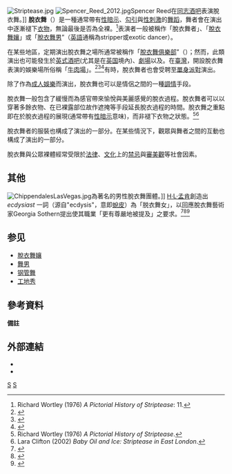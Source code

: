 {{request translation|en}}
[[Image:Striptease.jpg|thumb]]
[[File:Spencer_Reed_2012.jpg|thumb]]Spencer Reed在[[同志酒吧|同志酒吧]]表演脫衣舞。]]
'''脫衣舞'''（{{Lang-en|striptease}}）是一種通常帶有[[性暗示|性暗示]]、[[勾引|勾引]]與[[性刺激|性刺激]]的[[舞蹈|舞蹈]]，舞者會在演出中逐漸褪下[[衣物|衣物]]，無論最後是否為全裸。<ref>Richard Wortley (1976) ''A Pictorial History of Striptease'': 11.</ref>表演者一般被稱作「脫衣舞者」、「[[脫衣舞孃|脫衣舞孃]]」或「[[脫衣舞男|脫衣舞男]]”（[[英语|英語]]通稱為stripper或exotic dancer）。

在某些地區，定期演出脫衣舞之場所通常被稱作「[[脫衣舞俱樂部|脫衣舞俱樂部]]”（{{Lang-en|strip club}}）；然而，此類演出也可能發生於[[英式酒吧|英式酒吧]](尤其是在[[英国|英国]]境內)、[[劇場_(建築)|劇場]]以及{{Link-en|音樂表演廳|Music hall}}。在[[臺灣|臺灣]]，開設脫衣舞表演的娛樂場所俗稱「[[牛肉場|牛肉場]]」。<ref>{{Cite web|url=http://www.mdnkids.com/book_bka/index1.shtml|title=牛肉場的幼齒─B咖人生─國語日報社網站|accessdate=2017-03-03|last=cathy|work=www.mdnkids.com|archive-date=2020-09-30|archive-url=https://web.archive.org/web/20200930222930/https://www.mdnkids.com/book_bka/index1.shtml|dead-url=no}}</ref><ref>{{Cite news|url=http://www.appledaily.com.tw/appledaily/article/supplement/20030729/224919/|title=牛肉鋼管 鹹濕滿場|last=|first=|date=|work=|newspaper=蘋果日報|accessdate=2017-03-03|language=zh-TW|archive-date=2017-03-04|archive-url=https://web.archive.org/web/20170304040943/http://www.appledaily.com.tw/appledaily/article/supplement/20030729/224919/|dead-url=no}}</ref><ref>{{Cite news|url=http://mypaper.pchome.com.tw/weng44/post/1248634838|title=牛肉場壽終正寢　教父吳知義樓起樓場話滄桑＠社會新聞｜PChome新聞台|last=翁世恆|newspaper=社會新聞|accessdate=2017-03-03|language=zh-TW|archive-date=2021-02-07|archive-url=https://web.archive.org/web/20210207070051/https://mypaper.pchome.com.tw/weng44/post/1248634838|dead-url=no}}</ref>有時，脫衣舞者也會受聘至[[單身派對|單身派對]]演出。

除了作為[[成年人|成人]][[娛樂|娛樂]]而演出，脫衣舞也可以是情侶之間的一種[[調情|調情]]手段。

脫衣舞一般包含了緩慢而為感官帶來愉悅與美麗感覺的脫衣過程。脫衣舞者可以以穿著多餘衣物、在已裸露部位故作遮掩等手段延長脫衣過程的時間。脫衣舞之重點即在於脫衣過程的展現(通常帶有[[性暗示|性暗示]]意味)，而非褪下衣物之狀態。<ref name="Richard Wortley 1976">Richard Wortley (1976) ''A Pictorial History of Striptease''.</ref><ref>Lara Clifton (2002) ''Baby Oil and Ice: Striptease in East London''.</ref>

脫衣舞者的服裝也構成了演出的一部分。在某些情況下，觀眾與舞者之間的互動也構成了演出的一部分。

脫衣舞與公眾裸體經常受限於[[法律|法律]]、[[文化|文化]]上的[[禁忌|禁忌]]與[[美学|審美觀]]等社會因素。

== 其他 ==
[[File:ChippendalesLasVegas.jpg|thumb]]為著名的男性脫衣舞團體。]]
[[H·L·孟肯|H·L·孟肯]]創造出''ecdysiast'' 一詞（源自"ecdysis"，意即[[蛻皮|蛻皮]]）為「脱衣舞女」，以回應脫衣舞藝術家Georgia Sothern提出使其職業「更有尊嚴地被提及」之要求。<ref>{{cite web|url=http://www.adamapubs.com/Self_Help/Father_s_I_Have_Known/Microsoft_Word_-_mencken-f.pdf|title=Fathers I Have Known – H.L. Mencken, H. Allen Smith|format=PDF|access-date=2017-03-03|archive-date=2021-02-27|archive-url=https://web.archive.org/web/20210227042819/http://www.adamapubs.com/Self_Help/Father_s_I_Have_Known/Microsoft_Word_-_mencken-f.pdf|dead-url=no}}</ref><ref name="Mencken1923">{{cite book|url=https://books.google.com/books?id=Lbl5AAAAIAAJ|title=The American language: an inquiry into the development of English in the United States|publisher=A. A. Knopf|year=1923|edition=3|last1=Mencken|first1=Henry Louis|authorlink1=H. L. Mencken|access-date=2017-03-03|archive-date=2021-02-25|archive-url=https://web.archive.org/web/20210225070718/https://books.google.com/books?id=Lbl5AAAAIAAJ|dead-url=no}}</ref><ref>{{Cite web|title=Gypsy and the Ecdysiasts|url=https://www.barnesandnoble.com/review/gypsy-and-the-ecdysiasts-2|accessdate=2020-03-31|date=2010-05-21|work=The Barnes & Noble Review|archive-date=2021-03-08|archive-url=https://web.archive.org/web/20210308185331/https://www.barnesandnoble.com/review/gypsy-and-the-ecdysiasts-2|dead-url=no}}</ref>

== 参见 ==
*[[脫衣舞孃|脫衣舞孃]]
* [[舞男|舞男]]
*[[钢管舞|钢管舞]]
* [[工地秀|工地秀]]

==參考資料==
'''備註'''
{{Reflist|colwidth=30em}}

== 外部連結 ==
* {{Commonscat-inline|Striptease}}
* {{Wiktionary-inline|ecdysiast}}
{{裸体}}
{{Authority control}}

[[Category:脫衣舞|S]]
[[Category:豔舞|S]]